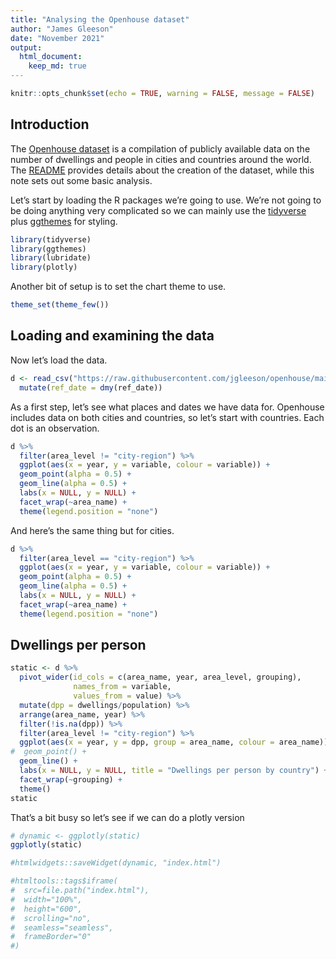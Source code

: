 ---
title: "Analysing the Openhouse dataset"
author: "James Gleeson"
date: "November 2021"
output:
  html_document:
    keep_md: true
---

```{r setup, include=FALSE}
knitr::opts_chunk$set(echo = TRUE, warning = FALSE, message = FALSE)
```

## Introduction

The [Openhouse dataset](https://github.com/jgleeson/openhouse) is a compilation of publicly available data on the number of dwellings and people in cities and countries around the world. The [README](https://github.com/jgleeson/openhouse/blob/main/README.md) provides details about the creation of the dataset, while this note sets out some basic analysis.

Let's start by loading the R packages we're going to use. We're not going to be doing anything very complicated so we can mainly use the [tidyverse](https://www.tidyverse.org/) plus [ggthemes](https://yutannihilation.github.io/allYourFigureAreBelongToUs/ggthemes/) for styling.

```{r load libraries}
library(tidyverse)
library(ggthemes)
library(lubridate)
library(plotly)
```

Another bit of setup is to set the chart theme to use.

```{r set theme}
theme_set(theme_few())
```

## Loading and examining the data

Now let's load the data. 

```{r load data}
d <- read_csv("https://raw.githubusercontent.com/jgleeson/openhouse/main/dataset.csv") %>%
  mutate(ref_date = dmy(ref_date))
```

As a first step, let's see what places and dates we have data for. Openhouse includes data on both cities and countries, so let's start with countries. Each dot is an observation. 

```{r coverage plot for countries, fig.height= 5}
d %>%
  filter(area_level != "city-region") %>%
  ggplot(aes(x = year, y = variable, colour = variable)) +
  geom_point(alpha = 0.5) +
  geom_line(alpha = 0.5) +
  labs(x = NULL, y = NULL) +
  facet_wrap(~area_name) +
  theme(legend.position = "none")
```

And here's the same thing but for cities.

```{r coverage plot for cities, fig.height= 5}
d %>%
  filter(area_level == "city-region") %>%
  ggplot(aes(x = year, y = variable, colour = variable)) +
  geom_point(alpha = 0.5) +
  geom_line(alpha = 0.5) +
  labs(x = NULL, y = NULL) +
  facet_wrap(~area_name) +
  theme(legend.position = "none")
```

## Dwellings per person

```{r dwellings per person}
static <- d %>%
  pivot_wider(id_cols = c(area_name, year, area_level, grouping),
              names_from = variable,
              values_from = value) %>%
  mutate(dpp = dwellings/population) %>%
  arrange(area_name, year) %>%
  filter(!is.na(dpp)) %>%
  filter(area_level != "city-region") %>% 
  ggplot(aes(x = year, y = dpp, group = area_name, colour = area_name)) +
#  geom_point() +
  geom_line() +
  labs(x = NULL, y = NULL, title = "Dwellings per person by country") +
  facet_wrap(~grouping) +
  theme()
static
```
That's a bit busy so let's see if we can do a plotly version

```{r create plotly}
# dynamic <- ggplotly(static)
ggplotly(static)
```
```{r include, echo = FALSE}
#htmlwidgets::saveWidget(dynamic, "index.html")

#htmltools::tags$iframe(
#  src=file.path("index.html"),
#  width="100%",
#  height="600",
#  scrolling="no",
#  seamless="seamless",
#  frameBorder="0"
#)

```
